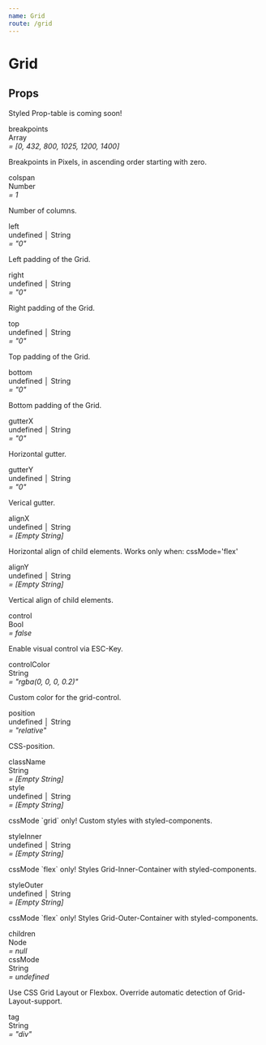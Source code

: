 ```yaml
---
name: Grid
route: /grid
---
```



# Grid

## Props

Styled Prop-table is coming soon!

<div className="Props__Container-jirKCc dPXHkt">
    <div>
        <div className="PropsTable__Container-iivJWw gUnLTo">
            <div className="PropsTable__Line-cyWEmY cNnoOO">
                <div className="PropsTable__Content-gQeRjc dseXvL">
                    <div className="PropsTable__Column-bEUPQe PropsTable__ColumnName-fFiAb hcttXK">
                        <span className="PropsTable__PropName-hnGiVY dBACRe">
                            breakpoints
                        </span>
                    </div>
                    <div className="PropsTable__Column-bEUPQe PropsTable__ColumnType-eeRrFP bDWwnH">
                        <span className="PropsTable__PropType-eHQrbF fTJiWl">
                            Array
                        </span>
                    </div>
                    <div className="PropsTable__Column-bEUPQe PropsTable__ColumnValue-gNLuoz kFUMBi">
                        <span className="PropsTable__PropDefaultValue-enfNMc cfvmpw">
                            <em>= [0, 432, 800, 1025, 1200, 1400]</em>
                        </span>
                    </div>
                </div>
                <p className="PropsTable__Paragraph-bEdmzD btddXs">
                    Breakpoints in Pixels, in ascending order starting with
                    zero.
                </p>
            </div>
            <div className="PropsTable__Line-cyWEmY cNnoOO">
                <div className="PropsTable__Content-gQeRjc dseXvL">
                    <div className="PropsTable__Column-bEUPQe PropsTable__ColumnName-fFiAb hcttXK">
                        <span className="PropsTable__PropName-hnGiVY dBACRe">
                            colspan
                        </span>
                    </div>
                    <div className="PropsTable__Column-bEUPQe PropsTable__ColumnType-eeRrFP bDWwnH">
                        <span className="PropsTable__PropType-eHQrbF fTJiWl">
                            Number
                        </span>
                    </div>
                    <div className="PropsTable__Column-bEUPQe PropsTable__ColumnValue-gNLuoz kFUMBi">
                        <span className="PropsTable__PropDefaultValue-enfNMc cfvmpw">
                            <em>= 1</em>
                        </span>
                    </div>
                </div>
                <p className="PropsTable__Paragraph-bEdmzD btddXs">
                    Number of columns.
                </p>
            </div>
            <div className="PropsTable__Line-cyWEmY cNnoOO">
                <div className="PropsTable__Content-gQeRjc dseXvL">
                    <div className="PropsTable__Column-bEUPQe PropsTable__ColumnName-fFiAb hcttXK">
                        <span className="PropsTable__PropName-hnGiVY dBACRe">
                            left
                        </span>
                    </div>
                    <div className="PropsTable__Column-bEUPQe PropsTable__ColumnType-eeRrFP bDWwnH">
                        <span className="PropsTable__PropType-eHQrbF fTJiWl">
                            undefined │ String
                        </span>
                    </div>
                    <div className="PropsTable__Column-bEUPQe PropsTable__ColumnValue-gNLuoz kFUMBi">
                        <span className="PropsTable__PropDefaultValue-enfNMc cfvmpw">
                            <em>= "0"</em>
                        </span>
                    </div>
                </div>
                <p className="PropsTable__Paragraph-bEdmzD btddXs">
                    Left padding of the Grid.
                </p>
            </div>
            <div className="PropsTable__Line-cyWEmY cNnoOO">
                <div className="PropsTable__Content-gQeRjc dseXvL">
                    <div className="PropsTable__Column-bEUPQe PropsTable__ColumnName-fFiAb hcttXK">
                        <span className="PropsTable__PropName-hnGiVY dBACRe">
                            right
                        </span>
                    </div>
                    <div className="PropsTable__Column-bEUPQe PropsTable__ColumnType-eeRrFP bDWwnH">
                        <span className="PropsTable__PropType-eHQrbF fTJiWl">
                            undefined │ String
                        </span>
                    </div>
                    <div className="PropsTable__Column-bEUPQe PropsTable__ColumnValue-gNLuoz kFUMBi">
                        <span className="PropsTable__PropDefaultValue-enfNMc cfvmpw">
                            <em>= "0"</em>
                        </span>
                    </div>
                </div>
                <p className="PropsTable__Paragraph-bEdmzD btddXs">
                    Right padding of the Grid.
                </p>
            </div>
            <div className="PropsTable__Line-cyWEmY cNnoOO">
                <div className="PropsTable__Content-gQeRjc dseXvL">
                    <div className="PropsTable__Column-bEUPQe PropsTable__ColumnName-fFiAb hcttXK">
                        <span className="PropsTable__PropName-hnGiVY dBACRe">
                            top
                        </span>
                    </div>
                    <div className="PropsTable__Column-bEUPQe PropsTable__ColumnType-eeRrFP bDWwnH">
                        <span className="PropsTable__PropType-eHQrbF fTJiWl">
                            undefined │ String
                        </span>
                    </div>
                    <div className="PropsTable__Column-bEUPQe PropsTable__ColumnValue-gNLuoz kFUMBi">
                        <span className="PropsTable__PropDefaultValue-enfNMc cfvmpw">
                            <em>= "0"</em>
                        </span>
                    </div>
                </div>
                <p className="PropsTable__Paragraph-bEdmzD btddXs">
                    Top padding of the Grid.
                </p>
            </div>
            <div className="PropsTable__Line-cyWEmY cNnoOO">
                <div className="PropsTable__Content-gQeRjc dseXvL">
                    <div className="PropsTable__Column-bEUPQe PropsTable__ColumnName-fFiAb hcttXK">
                        <span className="PropsTable__PropName-hnGiVY dBACRe">
                            bottom
                        </span>
                    </div>
                    <div className="PropsTable__Column-bEUPQe PropsTable__ColumnType-eeRrFP bDWwnH">
                        <span className="PropsTable__PropType-eHQrbF fTJiWl">
                            undefined │ String
                        </span>
                    </div>
                    <div className="PropsTable__Column-bEUPQe PropsTable__ColumnValue-gNLuoz kFUMBi">
                        <span className="PropsTable__PropDefaultValue-enfNMc cfvmpw">
                            <em>= "0"</em>
                        </span>
                    </div>
                </div>
                <p className="PropsTable__Paragraph-bEdmzD btddXs">
                    Bottom padding of the Grid.
                </p>
            </div>
            <div className="PropsTable__Line-cyWEmY cNnoOO">
                <div className="PropsTable__Content-gQeRjc dseXvL">
                    <div className="PropsTable__Column-bEUPQe PropsTable__ColumnName-fFiAb hcttXK">
                        <span className="PropsTable__PropName-hnGiVY dBACRe">
                            gutterX
                        </span>
                    </div>
                    <div className="PropsTable__Column-bEUPQe PropsTable__ColumnType-eeRrFP bDWwnH">
                        <span className="PropsTable__PropType-eHQrbF fTJiWl">
                            undefined │ String
                        </span>
                    </div>
                    <div className="PropsTable__Column-bEUPQe PropsTable__ColumnValue-gNLuoz kFUMBi">
                        <span className="PropsTable__PropDefaultValue-enfNMc cfvmpw">
                            <em>= "0"</em>
                        </span>
                    </div>
                </div>
                <p className="PropsTable__Paragraph-bEdmzD btddXs">
                    Horizontal gutter.
                </p>
            </div>
            <div className="PropsTable__Line-cyWEmY cNnoOO">
                <div className="PropsTable__Content-gQeRjc dseXvL">
                    <div className="PropsTable__Column-bEUPQe PropsTable__ColumnName-fFiAb hcttXK">
                        <span className="PropsTable__PropName-hnGiVY dBACRe">
                            gutterY
                        </span>
                    </div>
                    <div className="PropsTable__Column-bEUPQe PropsTable__ColumnType-eeRrFP bDWwnH">
                        <span className="PropsTable__PropType-eHQrbF fTJiWl">
                            undefined │ String
                        </span>
                    </div>
                    <div className="PropsTable__Column-bEUPQe PropsTable__ColumnValue-gNLuoz kFUMBi">
                        <span className="PropsTable__PropDefaultValue-enfNMc cfvmpw">
                            <em>= "0"</em>
                        </span>
                    </div>
                </div>
                <p className="PropsTable__Paragraph-bEdmzD btddXs">
                    Verical gutter.
                </p>
            </div>
            <div className="PropsTable__Line-cyWEmY cNnoOO">
                <div className="PropsTable__Content-gQeRjc dseXvL">
                    <div className="PropsTable__Column-bEUPQe PropsTable__ColumnName-fFiAb hcttXK">
                        <span className="PropsTable__PropName-hnGiVY dBACRe">
                            alignX
                        </span>
                    </div>
                    <div className="PropsTable__Column-bEUPQe PropsTable__ColumnType-eeRrFP bDWwnH">
                        <span className="PropsTable__PropType-eHQrbF fTJiWl">
                            undefined │ String
                        </span>
                    </div>
                    <div className="PropsTable__Column-bEUPQe PropsTable__ColumnValue-gNLuoz kFUMBi">
                        <span className="PropsTable__PropDefaultValue-enfNMc cfvmpw">
                            <em>= [Empty String]</em>
                        </span>
                    </div>
                </div>
                <p className="PropsTable__Paragraph-bEdmzD btddXs">
                    Horizontal align of child elements. Works only when:
                    cssMode='flex'
                </p>
            </div>
            <div className="PropsTable__Line-cyWEmY cNnoOO">
                <div className="PropsTable__Content-gQeRjc dseXvL">
                    <div className="PropsTable__Column-bEUPQe PropsTable__ColumnName-fFiAb hcttXK">
                        <span className="PropsTable__PropName-hnGiVY dBACRe">
                            alignY
                        </span>
                    </div>
                    <div className="PropsTable__Column-bEUPQe PropsTable__ColumnType-eeRrFP bDWwnH">
                        <span className="PropsTable__PropType-eHQrbF fTJiWl">
                            undefined │ String
                        </span>
                    </div>
                    <div className="PropsTable__Column-bEUPQe PropsTable__ColumnValue-gNLuoz kFUMBi">
                        <span className="PropsTable__PropDefaultValue-enfNMc cfvmpw">
                            <em>= [Empty String]</em>
                        </span>
                    </div>
                </div>
                <p className="PropsTable__Paragraph-bEdmzD btddXs">
                    Vertical align of child elements.
                </p>
            </div>
            <div className="PropsTable__Line-cyWEmY cNnoOO">
                <div className="PropsTable__Content-gQeRjc dseXvL">
                    <div className="PropsTable__Column-bEUPQe PropsTable__ColumnName-fFiAb hcttXK">
                        <span className="PropsTable__PropName-hnGiVY dBACRe">
                            control
                        </span>
                    </div>
                    <div className="PropsTable__Column-bEUPQe PropsTable__ColumnType-eeRrFP bDWwnH">
                        <span className="PropsTable__PropType-eHQrbF fTJiWl">
                            Bool
                        </span>
                    </div>
                    <div className="PropsTable__Column-bEUPQe PropsTable__ColumnValue-gNLuoz kFUMBi">
                        <span className="PropsTable__PropDefaultValue-enfNMc cfvmpw">
                            <em>= false</em>
                        </span>
                    </div>
                </div>
                <p className="PropsTable__Paragraph-bEdmzD btddXs">
                    Enable visual control via ESC-Key.
                </p>
            </div>
            <div className="PropsTable__Line-cyWEmY cNnoOO">
                <div className="PropsTable__Content-gQeRjc dseXvL">
                    <div className="PropsTable__Column-bEUPQe PropsTable__ColumnName-fFiAb hcttXK">
                        <span className="PropsTable__PropName-hnGiVY dBACRe">
                            controlColor
                        </span>
                    </div>
                    <div className="PropsTable__Column-bEUPQe PropsTable__ColumnType-eeRrFP bDWwnH">
                        <span className="PropsTable__PropType-eHQrbF fTJiWl">
                            String
                        </span>
                    </div>
                    <div className="PropsTable__Column-bEUPQe PropsTable__ColumnValue-gNLuoz kFUMBi">
                        <span className="PropsTable__PropDefaultValue-enfNMc cfvmpw">
                            <em>= "rgba(0, 0, 0, 0.2)"</em>
                        </span>
                    </div>
                </div>
                <p className="PropsTable__Paragraph-bEdmzD btddXs">
                    Custom color for the grid-control.
                </p>
            </div>
            <div className="PropsTable__Line-cyWEmY cNnoOO">
                <div className="PropsTable__Content-gQeRjc dseXvL">
                    <div className="PropsTable__Column-bEUPQe PropsTable__ColumnName-fFiAb hcttXK">
                        <span className="PropsTable__PropName-hnGiVY dBACRe">
                            position
                        </span>
                    </div>
                    <div className="PropsTable__Column-bEUPQe PropsTable__ColumnType-eeRrFP bDWwnH">
                        <span className="PropsTable__PropType-eHQrbF fTJiWl">
                            undefined │ String
                        </span>
                    </div>
                    <div className="PropsTable__Column-bEUPQe PropsTable__ColumnValue-gNLuoz kFUMBi">
                        <span className="PropsTable__PropDefaultValue-enfNMc cfvmpw">
                            <em>= "relative"</em>
                        </span>
                    </div>
                </div>
                <p className="PropsTable__Paragraph-bEdmzD btddXs">
                    CSS-position.
                </p>
            </div>
            <div className="PropsTable__Line-cyWEmY cNnoOO">
                <div className="PropsTable__Content-gQeRjc dseXvL">
                    <div className="PropsTable__Column-bEUPQe PropsTable__ColumnName-fFiAb hcttXK">
                        <span className="PropsTable__PropName-hnGiVY dBACRe">
                            className
                        </span>
                    </div>
                    <div className="PropsTable__Column-bEUPQe PropsTable__ColumnType-eeRrFP bDWwnH">
                        <span className="PropsTable__PropType-eHQrbF fTJiWl">
                            String
                        </span>
                    </div>
                    <div className="PropsTable__Column-bEUPQe PropsTable__ColumnValue-gNLuoz kFUMBi">
                        <span className="PropsTable__PropDefaultValue-enfNMc cfvmpw">
                            <em>= [Empty String]</em>
                        </span>
                    </div>
                </div>
            </div>
            <div className="PropsTable__Line-cyWEmY cNnoOO">
                <div className="PropsTable__Content-gQeRjc dseXvL">
                    <div className="PropsTable__Column-bEUPQe PropsTable__ColumnName-fFiAb hcttXK">
                        <span className="PropsTable__PropName-hnGiVY dBACRe">
                            style
                        </span>
                    </div>
                    <div className="PropsTable__Column-bEUPQe PropsTable__ColumnType-eeRrFP bDWwnH">
                        <span className="PropsTable__PropType-eHQrbF fTJiWl">
                            undefined │ String
                        </span>
                    </div>
                    <div className="PropsTable__Column-bEUPQe PropsTable__ColumnValue-gNLuoz kFUMBi">
                        <span className="PropsTable__PropDefaultValue-enfNMc cfvmpw">
                            <em>= [Empty String]</em>
                        </span>
                    </div>
                </div>
                <p className="PropsTable__Paragraph-bEdmzD btddXs">
                    cssMode `grid` only! Custom styles with styled-components.
                </p>
            </div>
            <div className="PropsTable__Line-cyWEmY cNnoOO">
                <div className="PropsTable__Content-gQeRjc dseXvL">
                    <div className="PropsTable__Column-bEUPQe PropsTable__ColumnName-fFiAb hcttXK">
                        <span className="PropsTable__PropName-hnGiVY dBACRe">
                            styleInner
                        </span>
                    </div>
                    <div className="PropsTable__Column-bEUPQe PropsTable__ColumnType-eeRrFP bDWwnH">
                        <span className="PropsTable__PropType-eHQrbF fTJiWl">
                            undefined │ String
                        </span>
                    </div>
                    <div className="PropsTable__Column-bEUPQe PropsTable__ColumnValue-gNLuoz kFUMBi">
                        <span className="PropsTable__PropDefaultValue-enfNMc cfvmpw">
                            <em>= [Empty String]</em>
                        </span>
                    </div>
                </div>
                <p className="PropsTable__Paragraph-bEdmzD btddXs">
                    cssMode `flex` only! Styles Grid-Inner-Container with
                    styled-components.
                </p>
            </div>
            <div className="PropsTable__Line-cyWEmY cNnoOO">
                <div className="PropsTable__Content-gQeRjc dseXvL">
                    <div className="PropsTable__Column-bEUPQe PropsTable__ColumnName-fFiAb hcttXK">
                        <span className="PropsTable__PropName-hnGiVY dBACRe">
                            styleOuter
                        </span>
                    </div>
                    <div className="PropsTable__Column-bEUPQe PropsTable__ColumnType-eeRrFP bDWwnH">
                        <span className="PropsTable__PropType-eHQrbF fTJiWl">
                            undefined │ String
                        </span>
                    </div>
                    <div className="PropsTable__Column-bEUPQe PropsTable__ColumnValue-gNLuoz kFUMBi">
                        <span className="PropsTable__PropDefaultValue-enfNMc cfvmpw">
                            <em>= [Empty String]</em>
                        </span>
                    </div>
                </div>
                <p className="PropsTable__Paragraph-bEdmzD btddXs">
                    cssMode `flex` only! Styles Grid-Outer-Container with
                    styled-components.
                </p>
            </div>
            <div className="PropsTable__Line-cyWEmY cNnoOO">
                <div className="PropsTable__Content-gQeRjc dseXvL">
                    <div className="PropsTable__Column-bEUPQe PropsTable__ColumnName-fFiAb hcttXK">
                        <span className="PropsTable__PropName-hnGiVY dBACRe">
                            children
                        </span>
                    </div>
                    <div className="PropsTable__Column-bEUPQe PropsTable__ColumnType-eeRrFP bDWwnH">
                        <span className="PropsTable__PropType-eHQrbF fTJiWl">
                            Node
                        </span>
                    </div>
                    <div className="PropsTable__Column-bEUPQe PropsTable__ColumnValue-gNLuoz kFUMBi">
                        <span className="PropsTable__PropDefaultValue-enfNMc cfvmpw">
                            <em>= null</em>
                        </span>
                    </div>
                </div>
            </div>
            <div className="PropsTable__Line-cyWEmY cNnoOO">
                <div className="PropsTable__Content-gQeRjc dseXvL">
                    <div className="PropsTable__Column-bEUPQe PropsTable__ColumnName-fFiAb hcttXK">
                        <span className="PropsTable__PropName-hnGiVY dBACRe">
                            cssMode
                        </span>
                    </div>
                    <div className="PropsTable__Column-bEUPQe PropsTable__ColumnType-eeRrFP bDWwnH">
                        <span className="PropsTable__PropType-eHQrbF fTJiWl">
                            String
                        </span>
                    </div>
                    <div className="PropsTable__Column-bEUPQe PropsTable__ColumnValue-gNLuoz kFUMBi">
                        <span className="PropsTable__PropDefaultValue-enfNMc cfvmpw">
                            <em>= undefined</em>
                        </span>
                    </div>
                </div>
                <p className="PropsTable__Paragraph-bEdmzD btddXs">
                    Use CSS Grid Layout or Flexbox. Override automatic detection
                    of Grid-Layout-support.
                </p>
            </div>
            <div className="PropsTable__Line-cyWEmY cNnoOO">
                <div className="PropsTable__Content-gQeRjc dseXvL">
                    <div className="PropsTable__Column-bEUPQe PropsTable__ColumnName-fFiAb hcttXK">
                        <span className="PropsTable__PropName-hnGiVY dBACRe">
                            tag
                        </span>
                    </div>
                    <div className="PropsTable__Column-bEUPQe PropsTable__ColumnType-eeRrFP bDWwnH">
                        <span className="PropsTable__PropType-eHQrbF fTJiWl">
                            String
                        </span>
                    </div>
                    <div className="PropsTable__Column-bEUPQe PropsTable__ColumnValue-gNLuoz kFUMBi">
                        <span className="PropsTable__PropDefaultValue-enfNMc cfvmpw">
                            <em>= "div"</em>
                        </span>
                    </div>
                </div>
            </div>
        </div>
    </div>
</div>
